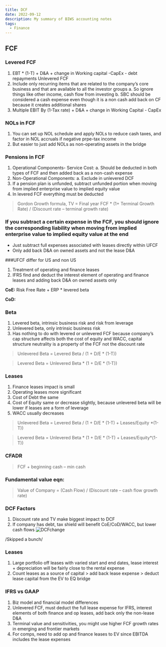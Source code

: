 ```yaml
---
title: DCF
date: 2022-09-12
description: My summary of BIWS accounting notes
tags:
  - Finance
---
```


## FCF

### Levered FCF
1.	EBT * (1-T) + D&A + change in Working capital -CapEx - debt repayments
Unlevered FCF
1.	Include only recurring items that are related to the company’s core business and that are available to all the investor groups
a.	So ignore things like other income, cash flow from investing
b.	SBC should be considered a cash expense even though it is a non cash add back on CF because it creates additional shares
2.	Multiple EBIT By (1-Tax rate) + D&A + change in Working Capital - CapEx


### NOLs in FCF
1.	You can set up NOL schedule and apply NOLs to reduce cash taxes, and factor in NOL accruals if negative prpe-tax income
2.	But easier to just add NOLs as non-operating assets in the bridge

### Pensions in FCF
1.	Operational Components- Service Cost:
a.	Should be deducted in both types of FCF and then added back as a non-cash expense
2.	Non-Operational Components:
a.	Exclude in unlevered DCF
3.	If a pension plan is unfunded, subtract unfunded portion when moving from implied enterprise value to implied equity value
4.	In levered FCF everything must be deducted

>Gordon Growth formula, TV = Final year FCF * (1+ Terminal Growth Rate) / (Discount rate – terminal growth rate)

### If you subtract a certain expense in the FCF, you should ignore the corresponding liability when moving from implied enterprise value to implied equity value at the end
- Just subtract full expenses associated with leases directly within UFCF
- Only add back D&A on owned assets and not the lease D&A

###UFCF differ for US and non US
1.	Treatment of operating and finance leases
2.	IFRS find and deduct the interest element of operating and finance leases and adding back D&A on owned assets only

**CoE:**	Risk Free Rate + ERP * levered beta

**CoD:**
	

### Beta
1.	Levered beta, intrinsic business risk and risk from leverage
2.	Unlevered beta, only intrinsic business risk
3.	Has nothing to do with levered or unlevered FCF because company’s cap structure affects both the cost of equity and WACC, capital structure neutrality is a property of the FCF not the discount rate

> Unlevered Beta = Levered Beta / (1 + D/E * (1-T))

> Levered Beta = Unlevered Beta * (1 + D/E * (1-T))

### Leases
1.	Finance leases impact is small
2.	Operating leases more significant
3.	Cost of Debt the same
4.	Cost of Equity same or decrease slightly, because unlevered beta will be lower if leases are a form of leverage
5.	WACC usually decreases

> Unlevered Beta = Levered Beta / (1 + D/E * (1-T) + Leases/Equity *(1-T))

> Levered Beta = Unlevered Beta * (1 + D/E * (1-T) + Leases/Equity*(1-T))


### CFADR
> FCF + beginning cash – min cash

### Fundamental value eqn:
> Value of Company = (Cash Flow) / (Discount rate – cash flow growth rate)

### DCF Factors
1.	Discount rate and TV make biggest impact to DCF
2.	If company has debt, tax shield will benefit CoE/CoD/WACC, but lower cash flows
![DCFchange](./DCFchange.png)

/Skipped a bunch/

### Leases
1.	Large portfolio off leases with varied start and end dates, lease interest + depreciation will be fairly close to the rental expense
2.	Count leases as a source of capital > add back lease expense > deduct lease capital from the EV to EQ bridge

### IFRS vs GAAP
1.	Biz model and financial model differences
2.	Unlevered FCF, must deduct the full lease expense for IFRS, interest elements of both finance and op leases, add back only the non-lease D&A
3.	Terminal value and sensitivities, you might use higher FCF growth rates in emerging and frontier markets
4.	For comps, need to add op and finance leases to EV since EBITDA includes the lease expenses
